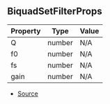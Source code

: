 ## BiquadSetFilterProps

| Property | Type | Value |
| ----------- | ----------- | ----------- |
| Q | number | N/A |
| f0 | number | N/A |
| fs | number | N/A |
| gain | number | N/A |


- [Source](https://github.com/Androz2091/discord-player/blob/451214b/packages/equalizer/src/biquad/Biquad.ts#L3)